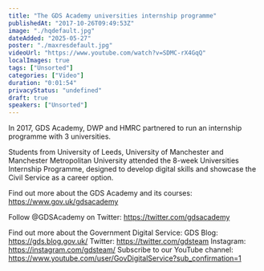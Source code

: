 ```yaml
---
title: "The GDS Academy universities internship programme"
publishedAt: "2017-10-26T09:49:53Z"
image: "./hqdefault.jpg"
dateAdded: "2025-05-27"
poster: "./maxresdefault.jpg"
videoUrl: "https://www.youtube.com/watch?v=SDMC-rX4GqQ"
localImages: true
tags: ["Unsorted"]
categories: ["Video"]
duration: "0:01:54"
privacyStatus: "undefined"
draft: true
speakers: ["Unsorted"]
---
```

In 2017, GDS Academy, DWP and HMRC partnered to run an internship programme with 3 universities. 

Students from University of Leeds, University of Manchester and Manchester Metropolitan University attended the 8-week Universities Internship Programme, designed to develop digital skills and showcase the Civil Service as a career option.

Find out more about the GDS Academy and its courses:
https://www.gov.uk/gdsacademy 

Follow @GDSAcademy on Twitter:
https://twitter.com/gdsacademy 

Find out more about the Government Digital Service:
GDS Blog: https://gds.blog.gov.uk/
Twitter: https://twitter.com/gdsteam 
Instagram: https://instagram.com/gdsteam/ 
Subscribe to our YouTube channel: 
https://www.youtube.com/user/GovDigitalService?sub_confirmation=1
